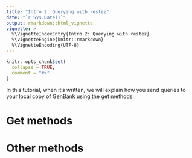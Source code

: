 ```yaml
---
title: "Intro 2: Querying with restez"
date: "`r Sys.Date()`"
output: rmarkdown::html_vignette
vignette: >
  %\VignetteIndexEntry{Intro 2: Querying with restez}
  %\VignetteEngine{knitr::rmarkdown}
  %\VignetteEncoding{UTF-8}
---
```


```r
knitr::opts_chunk$set(
  collapse = TRUE,
  comment = "#>"
)
```

In this tutorial, when it's written, we will explain how you send queries to your local copy of GenBank using the get methods.

# Get methods

# Other methods

